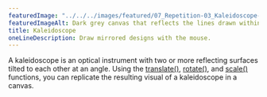 ---
featuredImage: "../../../images/featured/07_Repetition-03_Kaleidoscope-thumbnail.png"
featuredImageAlt: Dark grey canvas that reflects the lines drawn within it in symmetrical sections.
title: Kaleidoscope
oneLineDescription: Draw mirrored designs with the mouse.
---

A kaleidoscope is an optical instrument with two or more
reflecting surfaces tilted to each other at an angle. Using the
<a href="https://p5js.org/reference/p5/translate" target="_blank">translate()</a>,
<a href="https://p5js.org/reference/p5/rotate" target="_blank">rotate()</a>,
and <a href="https://p5js.org/reference/p5/scale" target="_blank">scale()</a> functions, you can replicate the resulting visual
of a kaleidoscope in a canvas.